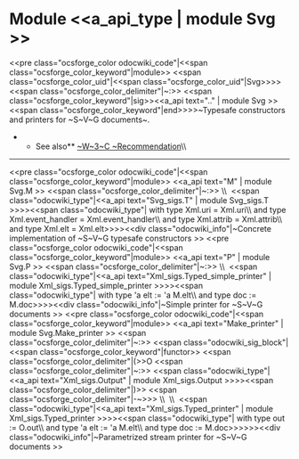 =Module <<a_api_type | module Svg >> =
<<pre class="ocsforge_color odocwiki_code"|<<span class="ocsforge_color_keyword"|module>> <<span class="ocsforge_color_uid"|<<span class="ocsforge_color_uid"|Svg>>>> <<span class="ocsforge_color_delimiter"|~:>> <<span class="ocsforge_color_keyword"|sig>><<a_api text=".." | module Svg >><<span class="ocsforge_color_keyword"|end>>>>~Typesafe constructors and printers for ~S~V~G documents~.
**See also** [[http://www.w3.org/TR/SVG|~W~3~C ~Recommendation]]\\

----
<<pre class="ocsforge_color odocwiki_code"|<<span class="ocsforge_color_keyword"|module>> <<a_api text="M" | module Svg.M >> <<span class="ocsforge_color_delimiter"|~:>> \\  <<span class="odocwiki_type"|<<a_api text="Svg_sigs.T" | module Svg_sigs.T >>>><<span class="odocwiki_type"| with type Xml.uri = Xml.uri\\                      and type Xml.event_handler = Xml.event_handler\\                      and type Xml.attrib = Xml.attrib\\                      and type Xml.elt = Xml.elt>>>><<div class="odocwiki_info"|~Concrete implementation of ~S~V~G typesafe constructors
>>
<<pre class="ocsforge_color odocwiki_code"|<<span class="ocsforge_color_keyword"|module>> <<a_api text="P" | module Svg.P >> <<span class="ocsforge_color_delimiter"|~:>> \\  <<span class="odocwiki_type"|<<a_api text="Xml_sigs.Typed_simple_printer" | module Xml_sigs.Typed_simple_printer >>>><<span class="odocwiki_type"| with type 'a elt := 'a M.elt\\				        and type doc := M.doc>>>><<div class="odocwiki_info"|~Simple printer for ~S~V~G documents
>>
<<pre class="ocsforge_color odocwiki_code"|<<span class="ocsforge_color_keyword"|module>> <<a_api text="Make_printer" | module Svg.Make_printer >> <<span class="ocsforge_color_delimiter"|~:>> <<span class="odocwiki_sig_block"|<<span class="ocsforge_color_keyword"|functor>> <<span class="ocsforge_color_delimiter"|(>>O <<span class="ocsforge_color_delimiter"|~:>> <<span class="odocwiki_type"|<<a_api text="Xml_sigs.Output" | module Xml_sigs.Output >>>><<span class="ocsforge_color_delimiter"|)>> <<span class="ocsforge_color_delimiter"|-~>>> \\  \\  <<span class="odocwiki_type"|<<a_api text="Xml_sigs.Typed_printer" | module Xml_sigs.Typed_printer >>>><<span class="odocwiki_type"| with type out := O.out\\                         and type 'a elt := 'a M.elt\\                         and type doc := M.doc>>>>>><<div class="odocwiki_info"|~Parametrized stream printer for ~S~V~G documents
>>
